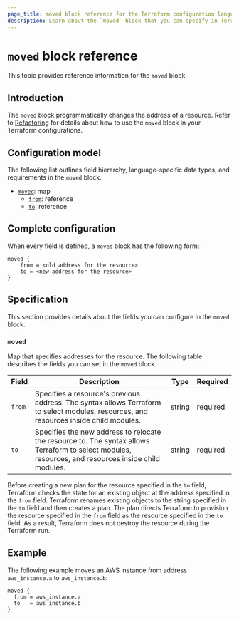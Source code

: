 ```yaml
---
page_title: moved block reference for the Terraform configuration language
description: Learn about the `moved` block that you can specify in Terraform configurations. The `moved` block programmatically changes the location of a resource.
---
```


# `moved` block reference

This topic provides reference information for the `moved` block.

## Introduction

The `moved` block programmatically changes the address of a resource. Refer to [Refactoring](/terraform/language/modules/develop/refactoring) for details about how to use the `moved` block in your Terraform configurations.

## Configuration model

The following list outlines field hierarchy, language-specific data types, and requirements in the `moved` block.

- [`moved`](#moved): map
  - [`from`](#moved): reference
  - [`to`](#moved): reference

## Complete configuration

When every field is defined, a `moved` block has the following form:

```hcl
moved {
    from = <old address for the resource>
    to = <new address for the resource>
}
```

## Specification

This section provides details about the fields you can configure in the `moved` block.

### `moved`

Map that specifies addresses for the resource. The following table describes the fields you can set in the `moved` block.

| Field | Description | Type | Required |
| ---   | ---         | ---  | ---      |
| `from` | Specifies a resource's previous address. The syntax allows Terraform to select modules, resources, and resources inside child modules. | string | required |
| `to` | Specifies the new address to relocate the resource to. The syntax allows Terraform to select modules, resources, and resources inside child modules. | string | required |

Before creating a new plan for the resource specified in the `to` field, Terraform checks the state for an existing object at the address specified in the `from` field. Terraform renames existing objects to the string specified in the `to` field and then creates a plan. The plan directs Terraform to provision the resource specified in the `from` field as the resource specified in the `to` field. As a result, Terraform does not destroy the resource during the Terraform run.

## Example

The following example moves an AWS instance from address `aws_instance.a` to `aws_instance.b`:

```hcl
moved {
  from = aws_instance.a
  to   = aws_instance.b
}
```
